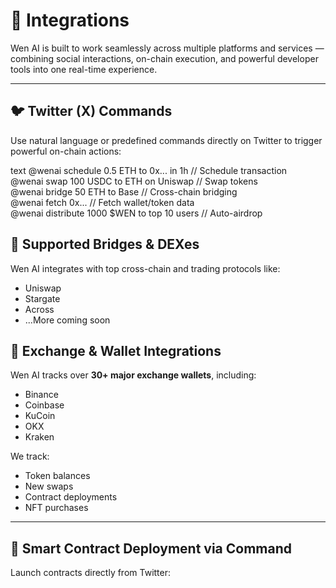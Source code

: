 # 🔗 Integrations

Wen AI is built to work seamlessly across multiple platforms and services — combining social interactions, on-chain execution, and powerful developer tools into one real-time experience.

---

## 🐦 Twitter (X) Commands

Use natural language or predefined commands directly on Twitter to trigger powerful on-chain actions:

text
@wenai schedule 0.5 ETH to 0x... in 1h         // Schedule transaction  
@wenai swap 100 USDC to ETH on Uniswap        // Swap tokens  
@wenai bridge 50 ETH to Base                  // Cross-chain bridging  
@wenai fetch 0x...                             // Fetch wallet/token data  
@wenai distribute 1000 $WEN to top 10 users   // Auto-airdrop  



## 🌉 Supported Bridges & DEXes

Wen AI integrates with top cross-chain and trading protocols like:

- Uniswap  
- Stargate  
- Across  
- ...More coming soon



## 🔄 Exchange & Wallet Integrations

Wen AI tracks over **30+ major exchange wallets**, including:

- Binance  
- Coinbase  
- KuCoin  
- OKX  
- Kraken  

We track:

- Token balances  
- New swaps  
- Contract deployments  
- NFT purchases

---

## 🧠 Smart Contract Deployment via Command

Launch contracts directly from Twitter:

